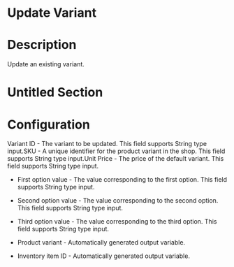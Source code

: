 ﻿# Update Variant

# Description

Update an existing variant.

# Untitled Section

# Configuration

Variant ID - The variant to be updated. This field supports
              String type input.SKU - A unique identifier for the product variant in the shop. This field
            supports String type input.Unit Price - The price of the default variant. This field supports
              String type input.







* First option value - The value corresponding to the first option. This field supports String type input.
* Second option value - The value corresponding to the second option. This field supports String type input.
* Third option value - The value corresponding to the third option. This field supports String type input.



* Product variant - Automatically generated output variable.
* Inventory item ID - Automatically generated output variable.
